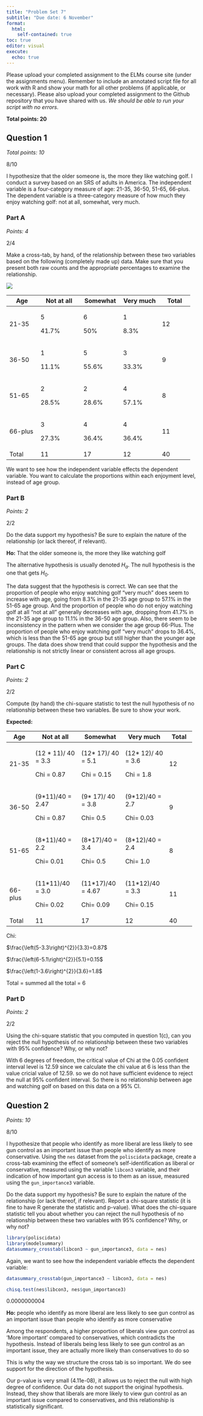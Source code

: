 ```yaml
---
title: "Problem Set 7"
subtitle: "Due date: 6 November"
format: 
  html:
    self-contained: true
toc: true
editor: visual
execute: 
  echo: true
---
```


Please upload your completed assignment to the ELMs course site (under the assignments menu). Remember to include an annotated script file for all work with R and show your math for all other problems (if applicable, or necessary). Please also upload your completed assignment to the Github repository that you have shared with us. *We should be able to run your script with no errors.*

**Total points: 20**

## Question 1

*Total points: 10*

::: {.callout-tip}
8/10
:::

I hypothesize that the older someone is, the more they like watching golf. I conduct a survey based on an SRS of adults in America. The independent variable is a four-category measure of age: 21-35, 36-50, 51-65, 66-plus. The dependent variable is a three-category measure of how much they enjoy watching golf: not at all, somewhat, very much.

### Part A

*Points: 4*

::: {.callout-tip}
2/4
:::

Make a cross-tab, by hand, of the relationship between these two variables based on the following (completely made up) data. Make sure that you present both raw counts and the appropriate percentages to examine the relationship.

![](img/PS7.png)

+------------+----------------+--------------+---------------+------------+
| **Age**    | **Not at all** | **Somewhat** | **Very much** | **Total**  |
+============+================+==============+===============+============+
| 21-35      | 5              | 6            | 1             | 12         |
|            |                |              |               |            |
|            | 41.7%          | 50%          | 8.3%          |            |
+------------+----------------+--------------+---------------+------------+
| 36-50      | 1              | 5            | 3             | 9          |
|            |                |              |               |            |
|            | 11.1%          | 55.6%        | 33.3%         |            |
+------------+----------------+--------------+---------------+------------+
| 51-65      | 2              | 2            | 4             | 8          |
|            |                |              |               |            |
|            | 28.5%          | 28.6%        | 57.1%         |            |
+------------+----------------+--------------+---------------+------------+
| 66-plus    | 3              | 4            | 4             | 11         |
|            |                |              |               |            |
|            | 27.3%          | 36.4%        | 36.4%         |            |
+------------+----------------+--------------+---------------+------------+
| Total      | 11             | 17           | 12            | 40         |
+------------+----------------+--------------+---------------+------------+

::: {.callout-tip}
We want to see how the independent variable effects the dependent variable. You want to calculate the proportions within each enjoyment level, instead of age group.
:::

### Part B

*Points: 2*

::: {.callout-tip}
2/2
:::

Do the data support my hypothesis? Be sure to explain the nature of the relationship (or lack thereof, if relevant).

**Ho:** That the older someone is, the more they like watching golf

::: {.callout-tip}
The alternative hypothesis is usually denoted $H_a$. The null hypothesis is the one that gets $H_0$.
:::

The data suggest that the hypothesis is correct. We can see that the proportion of people who enjoy watching golf "very much" does seem to increase with age, going from 8.3% in the 21-35 age group to 57.1% in the 51-65 age group. And the proportion of people who do not enjoy watching golf at all "not at all" generally decreases with age, dropping from 41.7% in the 21-35 age group to 11.1% in the 36-50 age group. Also, there seem to be inconsistency in the pattern when we consider the age group 66-Plus. The proportion of people who enjoy watching golf "very much" drops to 36.4%, which is less than the 51-65 age group but still higher than the younger age groups. The data does show trend that could suppor the hypothesis and the relationship is not strictly linear or consistent across all age groups.\

### Part C

*Points: 2*

::: {.callout-tip}
2/2
:::

Compute (by hand) the chi-square statistic to test the null hypothesis of no relationship between these two variables. Be sure to show your work.

**Expected:**

+------------+----------------------+---------------------+---------------------+------------+
| **Age**    | **Not at all**       | **Somewhat**        | **Very much**       | **Total**  |
+============+======================+=====================+=====================+============+
| 21-35      | (12 \* 11)/ 40 = 3.3 | (12\* 17)/ 40 = 5.1 | (12\* 12)/ 40 = 3.6 | 12         |
|            |                      |                     |                     |            |
|            | Chi = 0.87           | Chi = 0.15          | Chi = 1.8           |            |
+------------+----------------------+---------------------+---------------------+------------+
| 36-50      | (9\*11)/40 = 2.47    | (9\* 17)/ 40 = 3.8  | (9\*12)/40 = 2.7    | 9          |
|            |                      |                     |                     |            |
|            | Chi = 0.87           | Chi= 0.5            | Chi= 0.03           |            |
+------------+----------------------+---------------------+---------------------+------------+
| 51-65      | (8\*11)/40 = 2.2     | (8\*17)/40 = 3.4    | (8\*12)/40 = 2.4    | 8          |
|            |                      |                     |                     |            |
|            | Chi= 0.01            | Chi= 0.5            | Chi= 1.0            |            |
+------------+----------------------+---------------------+---------------------+------------+
| 66-plus    | (11\*11)/40 = 3.0    | (11\*17)/40 = 4.67  | (11\*12)/40 = 3.3   | 11         |
|            |                      |                     |                     |            |
|            | Chi= 0.02            | Chi= 0.09           | Chi= 0.15           |            |
+------------+----------------------+---------------------+---------------------+------------+
| Total      | 11                   | 17                  | 12                  | 40         |
+------------+----------------------+---------------------+---------------------+------------+

Chi:

$\frac{\left(5-3.3\right)^{2}}{3.3}=0.87$

$\frac{\left(6-5.1\right)^{2}}{5.1}=0.15$

$\frac{\left(1-3.6\right)^{2}}{3.6}=1.8$

Total = summed all the total = 6

### Part D

*Points: 2*

::: {.callout-tip}
2/2
:::

Using the chi-square statistic that you computed in question 1(c), can you reject the null hypothesis of no relationship between these two variables with 95% confidence? Why, or why not?

With 6 degrees of freedom, the critical value of Chi at the 0.05 confident interval level is 12.59 since we calculate the chi value at 6 is less than the value cricial value of 12.59. so we do not have sufficient evidence to reject the null at 95% confident interval. So there is no relationship between age and watching golf on based on this data on a 95% CI.

## Question 2

*Points: 10*

::: {.callout-tip}
8/10
:::

I hypothesize that people who identify as more liberal are less likely to see gun control as an important issue than people who identify as more conservative. Using the `nes` dataset from the `poliscidata` package, create a cross-tab examining the effect of someone's self-identification as liberal or conservative, measured using the variable `libcon3` variable, and their indication of how important gun access is to them as an issue, measured using the `gun_importance3` variable.

Do the data support my hypothesis? Be sure to explain the nature of the relationship (or lack thereof, if relevant). Report a chi-square statistic (it is fine to have R generate the statistic and p-value). What does the chi-square statistic tell you about whether you can reject the null hypothesis of no relationship between these two variables with 95% confidence? Why, or why not?

```r
library(poliscidata)
library(modelsummary)
datasummary_crosstab(libcon3 ~ gun_importance3, data = nes)
```

::: {.callout-tip}
Again, we want to see how the independent variable effects the dependent variable: 

```r
datasummary_crosstab(gun_importance3 ~ libcon3, data = nes)
```
:::

```r
chisq.test(nes$libcon3, nes$gun_importance3)
```

0.0000000004

**Ho:** people who identify as more liberal are less likely to see gun control as an important issue than people who identify as more conservative

Among the respondents, a higher proportion of liberals view gun control as 'More important' compared to conservatives, which contradicts the hypothesis. Instead of liberals being less likely to see gun control as an important issue, they are actually more likely than conservatives to do so

::: {.callout-tip}
This is why the way we structure the cross tab is so important. We do see support for the direction of the hypothesis. 
:::

Our p-value is very small (4.11e-08), it allows us to reject the null with high degree of confidence. Our data do not support the original hypothesis. Instead, they show that liberals are more likely to view gun control as an important issue compared to conservatives, and this relationship is statistically significant.
